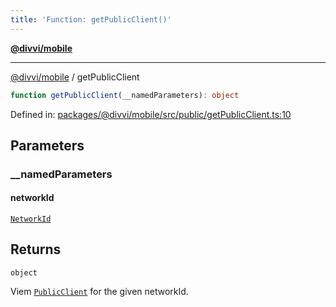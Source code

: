 ```yaml
---
title: 'Function: getPublicClient()'
---
```

[**@divvi/mobile**](../README)

---

[@divvi/mobile](../README) / getPublicClient
```ts
function getPublicClient(__namedParameters): object
```

Defined in: [packages/@divvi/mobile/src/public/getPublicClient.ts:10](https://github.com/divvi-xyz/divvi-mobile/blob/main/packages/@divvi/mobile/src/public/getPublicClient.ts#L10)

## Parameters

### \_\_namedParameters

#### networkId

[`NetworkId`](../type-aliases/NetworkId)

## Returns

`object`

Viem [`PublicClient`](https://viem.sh/docs/clients/public) for the given networkId.



<EditPage editUrl="https://github.com/divvi-xyz/divvi-mobile/edit/main/docs/reference/functions/getPublicClient.md" lastModified="2025-02-26T15:11:01.000Z" />